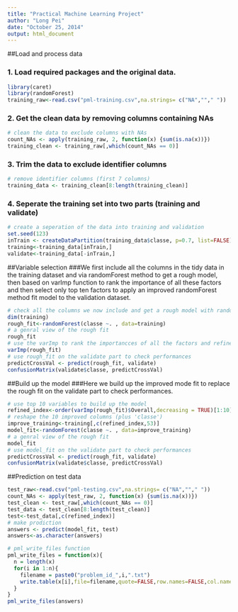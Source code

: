 ```yaml
---
title: "Practical Machine Learning Project"
author: "Long Pei"
date: "October 25, 2014"
output: html_document
---
```


##Load and process data

### 1. Load required packages and the original data.

```r
library(caret)
library(randomForest)
training_raw<-read.csv("pml-training.csv",na.strings= c("NA",""," "))
```
### 2. Get the clean data by removing columns containing NAs
```r
# clean the data to exclude columns with NAs 
count_NAs <- apply(training_raw, 2, function(x) {sum(is.na(x))})
training_clean <- training_raw[,which(count_NAs == 0)]
```
### 3. Trim the data to exclude identifier columns
```r
# remove identifier columns (first 7 columns)
training_data <- training_clean[8:length(training_clean)]
```
### 4. Seperate the training set into two parts (training and validate)
```r
# create a seperation of the data into training and validation
set.seed(123)
inTrain <- createDataPartition(training_data$classe, p=0.7, list=FALSE)
training<-training_data[inTrain,]
validate<-training_data[-inTrain,]
```

##Variable selection
###We first include all the columns in the tidy data in the training dataset and via randomForest method to get a rough model, then based on varImp function to rank the importance of all these factors and then select only top ten factors to apply an improved randomForest method fit model to the validation dataset.

```r
# check all the columns we now include and get a rough model with randomForest
dim(training)
rough_fit<-randomForest(classe ~. , data=training)
# a genral view of the rough fit
rough_fit
# use the varImp to rank the importancces of all the factors and refine our model
varImp(rough_fit)
# use rough_fit on the validate part to check performances
predictCrossVal <- predict(rough_fit, validate)
confusionMatrix(validate$classe, predictCrossVal)
```

##Build up the model
###Here we build up the improved mode fit to replace the rough fit on the validate part to check performances.

```r
# use top 10 variables to build up the model
refined_index<-order(varImp(rough_fit)$Overall,decreasing = TRUE)[1:10]
# reshape the 10 improved columns (plus 'classe')
improve_training<-training[,c(refined_index,53)]
model_fit<-randomForest(classe ~. , data=improve_training)
# a genral view of the rough fit
model_fit
# use model_fit on the validate part to check performances
predictCrossVal <- predict(rough_fit, validate)
confusionMatrix(validate$classe, predictCrossVal)
```

##Prediction on test data
```r
test_raw<-read.csv("pml-testing.csv",na.strings= c("NA",""," "))
count_NAs <- apply(test_raw, 2, function(x) {sum(is.na(x))})
test_clean <- test_raw[,which(count_NAs == 0)]
test_data <- test_clean[8:length(test_clean)]
test<-test_data[,c(refined_index)]
# make prodiction
answers <- predict(model_fit, test)
answers<-as.character(answers)

# pml_write_files function
pml_write_files = function(x){
  n = length(x)
  for(i in 1:n){
    filename = paste0("problem_id_",i,".txt")
    write.table(x[i],file=filename,quote=FALSE,row.names=FALSE,col.names=FALSE)
  }
}
pml_write_files(answers)
```
